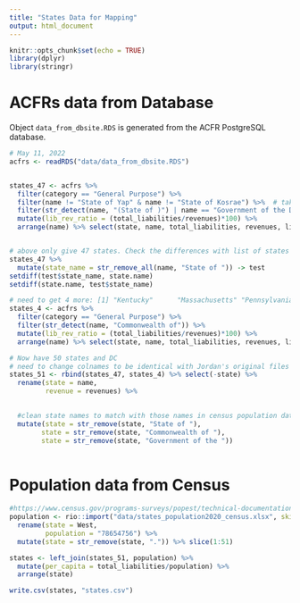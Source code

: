 ```yaml
---
title: "States Data for Mapping"
output: html_document
---
```


```r
knitr::opts_chunk$set(echo = TRUE)
library(dplyr)
library(stringr)
```

# ACFRs data from Database
Object `data_from_dbsite.RDS` is generated from the ACFR PostgreSQL database. 
```r
# May 11, 2022
acfrs <- readRDS("data/data_from_dbsite.RDS")


states_47 <- acfrs %>% 
  filter(category == "General Purpose") %>% 
  filter(name != "State of Yap" & name != "State of Kosrae") %>%  # take this out? 
  filter(str_detect(name, "(State of )") | name == "Government of the District of Columbia") %>% 
  mutate(lib_rev_ratio = (total_liabilities/revenues)*100) %>% 
  arrange(name) %>% select(state, name, total_liabilities, revenues, lib_rev_ratio)


# above only give 47 states. Check the differences with list of states                   
states_47 %>% 
  mutate(state_name = str_remove_all(name, "State of ")) -> test
setdiff(test$state_name, state.name)
setdiff(state.name, test$state_name)
```


```r
# need to get 4 more: [1] "Kentucky"      "Massachusetts" "Pennsylvania"  "Virginia" 
states_4 <- acfrs %>% 
  filter(category == "General Purpose") %>% 
  filter(str_detect(name, "Commonwealth of")) %>% 
  mutate(lib_rev_ratio = (total_liabilities/revenues)*100) %>% 
  arrange(name) %>% select(state, name, total_liabilities, revenues, lib_rev_ratio)

```


```r
# Now have 50 states and DC 
# need to change colnames to be identical with Jordan's original files --> display on map 
states_51 <- rbind(states_47, states_4) %>% select(-state) %>% 
  rename(state = name, 
         revenue = revenues) %>% 

  
  #clean state names to match with those names in census population data 
  mutate(state = str_remove(state, "State of "),
        state = str_remove(state, "Commonwealth of "),
        state = str_remove(state, "Government of the "))
        
```

# Population data from Census

```r
#https://www.census.gov/programs-surveys/popest/technical-documentation/research/evaluation-estimates/2020-evaluation-estimates/2010s-state-detail.html
population <- rio::import("data/states_population2020_census.xlsx", skip = 8) %>% select(1:2) %>% 
  rename(state = West,
         population = "78654756") %>% 
  mutate(state = str_remove(state, ".")) %>% slice(1:51)
```


```r
states <- left_join(states_51, population) %>% 
  mutate(per_capita = total_liabilities/population) %>% 
  arrange(state)

write.csv(states, "states.csv")
```




